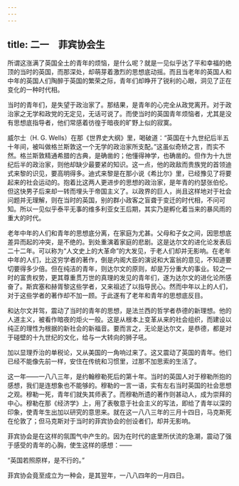 ```yaml
---
---
---
```

title: 二一　菲宾协会生
---



所谓这涨满了英国全土的青年的烦恼，是什么呢？就是一见似乎达了平和幸福的绝顶的当时的英国，而那深处，却萌芽着激烈的思想底动摇。而且当老年的英国人和中年的英国人们陶醉于英国的繁荣之际，青年们却睁开了锐利的心眼，洞见了正在变化的一种时代相。

当时的青年们，是失望于政治家了。那结果，是青年的心完全从政党离开。对于政治家之无学和政党的无定见，无话可说了。而使当时的英国青年烦恼者，尤其是没有思想底指导者，他们常感着彷徨于暗夜的旷野上似的寂寞。

威尔士（H. G. Wells）在那《世界史大纲》里，喝破道：“英国在十九世纪后半五十年间，被叫做格兰斯敦这一个无学的政治家所支配。”这虽似奇矫之言，而实不然。格兰斯敦精通希腊的古典，是确凿的；他懂得神学，也确凿的。但作为十九世纪后半的政治家，则他却缺少最要紧的知识。这一点，他的政敌而贵族党的首领迪式来黎的识见，要高明得多。迪式来黎是在那小说《希比尔》里，已经豫见了将要起来的社会运动的。抱着比这两人更进步的思想的政治家，是年青的约瑟张伯伦。但这快男子后来却一转而埋头于帝国主义了。以政界的巨人，尚且这样地对于社会问题并无理解，则在当时的英国，别的群小政客之盲聋于变迁的时代相，不问可知。所以一见似乎泰平无事的维多利亚女王后期，其实乃是孵化着当来的暴风雨的重大的时代。

老年中年的人们和青年的思想底分离，在家庭为尤甚。父母和子女之间，因思想底差异而起的冲突，是不绝的。到处重演着家庭的悲剧。这是达尔文的进化论发表后二十二年。可以称为“人文史上的大革命”的大发见，于老人们却并无影响。在老年中年的人们，比这穷学者的著作，倒是内阁大臣的演说和大富翁的意见，不知道要切要得多少倍。但在纯洁的青年，则达尔文的原则，却是万分重大的事业。较之一时的富贵权势，更其尊重贯万世的真理的发见的青年们，遂为达尔文的进化论所感奋了。斯宾塞和赫胥黎这些学者，又来祖述了以指导民心。然而中年以上的人们，对于这些学者的著作却不加一顾。于此遂有了老年和青年的思想底反目。

和达尔文并驾，震动了当时的青年的思想，是法兰西的哲学者恭德的新理想。他的人道主义，被看作暗夜的炬火一般。这是从根本上变革从来的社会组织，而建设以纯正的理性为根据的新社会的新福音。要而言之，无论是达尔文，是恭德，都是对于碰壁的十九世纪的文化，给与一大转向的狮子吼。

加以显理乔治的单税论，又从美国的一角响过来了。这又震动了英国的青年。他们已经不能像先前一样，安住在传统和习惯里，过那不加思索的生活了。

这一年——一八八三年，是约翰穆勒死后的第十年。当时的英国人对于穆勒所抱的感想，我们是连想象也不能够的。穆勒的一言一语，实有左右当时英国的社会思想之观。穆勒一死，青年们就失其师表了。而穆勒所遗的著作则甚动人，成为崇拜的中心。穆勒在那《经济学》上，用了表敬意于社会主义的写法，即给了青年以深的印象，使青年生出加以研究的意思来。就在这一八八三年的三月十四日，马克斯死在伦敦了；但马克斯对于当时的菲宾协会的创设者们，却并无影响。

菲宾协会是在这样的氛围气中产生的。因为在时代的底里所伏流的急潮，震动了强于感受的青年的心胸，使生这样的感想：——

“英国若照原样，是不行的。”

菲宾协会竟至成立为一种会，是其翌年，一八八四年的一月四日。